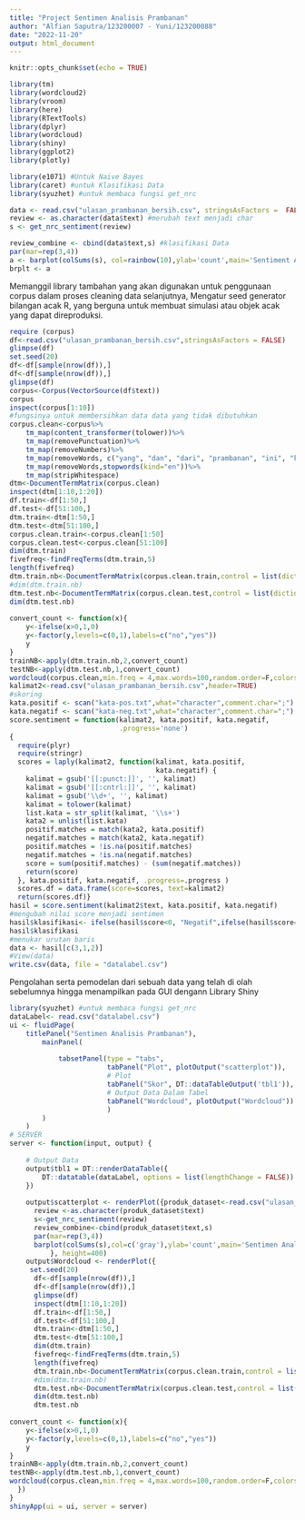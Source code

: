 ```yaml
---
title: "Project Sentimen Analisis Prambanan"
author: "Alfian Saputra/123200007 - Yuni/123200088"
date: "2022-11-20"
output: html_document
---
```


```r
knitr::opts_chunk$set(echo = TRUE)
```

```r
library(tm)
library(wordcloud2)
library(vroom)
library(here)
library(RTextTools)
library(dplyr)
library(wordcloud)
library(shiny)
library(ggplot2)
library(plotly)
```

```r
library(e1071) #Untuk Naive Bayes
library(caret) #untuk Klasifikasi Data
library(syuzhet) #untuk membaca fungsi get_nrc

data <- read.csv("ulasan_prambanan_bersih.csv", stringsAsFactors =  FALSE)
review <- as.character(data$text) #merubah text menjadi char
s <- get_nrc_sentiment(review)

review_combine <- cbind(data$text,s) #klasifikasi Data
par(mar=rep(3,4))
a <- barplot(colSums(s), col=rainbow(10),ylab='count',main='Sentiment Analisis Prambanan')
brplt <- a
```
Memanggil library tambahan yang akan digunakan untuk penggunaan corpus dalam proses cleaning data selanjutnya, Mengatur seed generator bilangan acak R, yang berguna untuk membuat simulasi atau objek acak yang dapat direproduksi.

```r
require (corpus)
df<-read.csv("ulasan_prambanan_bersih.csv",stringsAsFactors = FALSE)
glimpse(df)
set.seed(20)
df<-df[sample(nrow(df)),]
df<-df[sample(nrow(df)),]
glimpse(df)
corpus<-Corpus(VectorSource(df$text))
corpus
inspect(corpus[1:10])
#fungsinya untuk membersihkan data data yang tidak dibutuhkan 
corpus.clean<-corpus%>%
    tm_map(content_transformer(tolower))%>%
    tm_map(removePunctuation)%>%
    tm_map(removeNumbers)%>%
    tm_map(removeWords, c("yang", "dan", "dari", "prambanan", "ini", "kita", "untuk" ,"nya"))%>%
    tm_map(removeWords,stopwords(kind="en"))%>%
    tm_map(stripWhitespace)
dtm<-DocumentTermMatrix(corpus.clean)
inspect(dtm[1:10,1:20])
df.train<-df[1:50,]
df.test<-df[51:100,]                                            
dtm.train<-dtm[1:50,]
dtm.test<-dtm[51:100,]
corpus.clean.train<-corpus.clean[1:50]
corpus.clean.test<-corpus.clean[51:100]
dim(dtm.train)
fivefreq<-findFreqTerms(dtm.train,5)
length(fivefreq)
dtm.train.nb<-DocumentTermMatrix(corpus.clean.train,control = list(dictionary=fivefreq))
#dim(dtm.train.nb)
dtm.test.nb<-DocumentTermMatrix(corpus.clean.test,control = list(dictionary=fivefreq))
dim(dtm.test.nb)
 
convert_count <- function(x){
    y<-ifelse(x>0,1,0)
    y<-factor(y,levels=c(0,1),labels=c("no","yes"))
    y
}
trainNB<-apply(dtm.train.nb,2,convert_count)
testNB<-apply(dtm.test.nb,1,convert_count)
wordcloud(corpus.clean,min.freq = 4,max.words=100,random.order=F,colors=brewer.pal(8,"Dark2"))
kalimat2<-read.csv("ulasan_prambanan_bersih.csv",header=TRUE)
#skoring
kata.positif <- scan("kata-pos.txt",what="character",comment.char=";")
kata.negatif <- scan("kata-neg.txt",what="character",comment.char=";")
score.sentiment = function(kalimat2, kata.positif, kata.negatif,
                           .progress='none')
{
  require(plyr)
  require(stringr)
  scores = laply(kalimat2, function(kalimat, kata.positif,
                                    kata.negatif) {
    kalimat = gsub('[[:punct:]]', '', kalimat)
    kalimat = gsub('[[:cntrl:]]', '', kalimat)
    kalimat = gsub('\\d+', '', kalimat)
    kalimat = tolower(kalimat)
    list.kata = str_split(kalimat, '\\s+')
    kata2 = unlist(list.kata)
    positif.matches = match(kata2, kata.positif)
    negatif.matches = match(kata2, kata.negatif)
    positif.matches = !is.na(positif.matches)
    negatif.matches = !is.na(negatif.matches)
    score = sum(positif.matches) - (sum(negatif.matches))
    return(score)
  }, kata.positif, kata.negatif, .progress=.progress )
  scores.df = data.frame(score=scores, text=kalimat2)
  return(scores.df)}
hasil = score.sentiment(kalimat2$text, kata.positif, kata.negatif)
#mengubah nilai score menjadi sentimen
hasil$klasifikasi<- ifelse(hasil$score<0, "Negatif",ifelse(hasil$score==0,"Netral","Positif"))
hasil$klasifikasi
#menukar urutan baris
data <- hasil[c(3,1,2)]
#View(data)
write.csv(data, file = "datalabel.csv")

```
Pengolahan serta pemodelan dari sebuah data yang telah di olah sebelumnya hingga menampilkan pada GUI dengann Library Shiny

```r
library(syuzhet) #untuk membaca fungsi get_nrc
dataLabel<- read.csv("datalabel.csv")
ui <- fluidPage(
    titlePanel("Sentimen Analisis Prambanan"),
        mainPanel(
            
            tabsetPanel(type = "tabs",
                        tabPanel("Plot", plotOutput("scatterplot")), 
                        # Plot
                        tabPanel("Skor", DT::dataTableOutput('tbl1')),
                        # Output Data Dalam Tabel
                        tabPanel("Wordcloud", plotOutput("Wordcloud"))
                        )
        )
    )
# SERVER
server <- function(input, output) {
    
    # Output Data
    output$tbl1 = DT::renderDataTable({
        DT::datatable(dataLabel, options = list(lengthChange = FALSE))
    })
    
    output$scatterplot <- renderPlot({produk_dataset<-read.csv("ulasan_prambanan_bersih.csv",stringsAsFactors = FALSE)
      review <-as.character(produk_dataset$text)
      s<-get_nrc_sentiment(review)
      review_combine<-cbind(produk_dataset$text,s)
      par(mar=rep(3,4))
      barplot(colSums(s),col=c('gray'),ylab='count',main='Sentimen Analisis Prambanan')
          }, height=400)
    output$Wordcloud <- renderPlot({
     set.seed(20)
      df<-df[sample(nrow(df)),]
      df<-df[sample(nrow(df)),]
      glimpse(df)
      inspect(dtm[1:10,1:20])
      df.train<-df[1:50,]
      df.test<-df[51:100,]
      dtm.train<-dtm[1:50,]
      dtm.test<-dtm[51:100,]
      dim(dtm.train)
      fivefreq<-findFreqTerms(dtm.train,5)
      length(fivefreq)
      dtm.train.nb<-DocumentTermMatrix(corpus.clean.train,control = list(dictionary=fivefreq))
      #dim(dtm.train.nb)
      dtm.test.nb<-DocumentTermMatrix(corpus.clean.test,control = list(dictionary=fivefreq))
      dim(dtm.test.nb)
      dtm.test.nb
 
convert_count <- function(x){
    y<-ifelse(x>0,1,0)
    y<-factor(y,levels=c(0,1),labels=c("no","yes"))
    y
}
trainNB<-apply(dtm.train.nb,2,convert_count)
testNB<-apply(dtm.test.nb,1,convert_count)
wordcloud(corpus.clean,min.freq = 4,max.words=100,random.order=F,colors=brewer.pal(8,"Dark2"))
  })
}
shinyApp(ui = ui, server = server)
```

